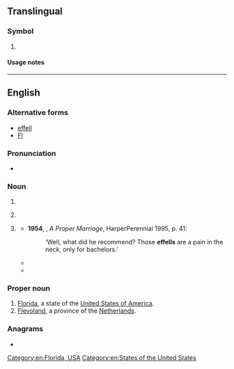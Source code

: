 {{also|fl|Fl|fl.|Fl.|ﬂ}}
==Translingual==

===Symbol===
{{mul-symbol}}

# {{ISO 3166|1|2|inr=1|Liechtenstein}}
#: {{syn|mul|LI|qq1=for general use}}

====Usage notes====
{{ISO 3166/inr|1949=1|1968=1|{{w|Liechtenstein}}|LI}}

----

==English==

===Alternative forms===
* [[effell]]
* [[Fl]]

===Pronunciation===
* {{audio|en|En-au-FL.ogg|Audio (AU)}}

===Noun===
{{en-noun}}

# {{abbreviation of|en|foreign language}}
# {{label|en|aviation}} {{abbreviation of|en|flight level}}
# {{lb|en|slang|now|chiefly|historical}} {{abbreviation of|en|French letter}}
#* '''1954''', {{w|Doris Lessing}}, ''A Proper Marriage'', HarperPerennial 1995, p. 41:
#*: ‘Well, what did he recommend? Those '''effells''' are a pain in the neck, only for bachelors.’
#* {{quote-text|en|year=2005|author=Shilpa Agarwal|title=Haunting Bombay|passage=Used and discarded '''Fls'''–French letters–floated in the slime, little opaque vessels carrying human seed into oblivion.}}
#* {{quote-text|en|year=2012|author=Ian McCall|title=Going Going Gone|page=94|passage=You could buy '''FLs''' quietly in chemists' shops and often in barber shops.}}

===Proper noun===
{{en-proper noun}}

# [[Florida]], a state of the [[United States of America]].
# [[Flevoland]], a province of the [[Netherlands]].

===Anagrams===
* {{anagrams|en|a=fl|LF|lf}}

[[Category:en:Florida, USA]]
[[Category:en:States of the United States]]